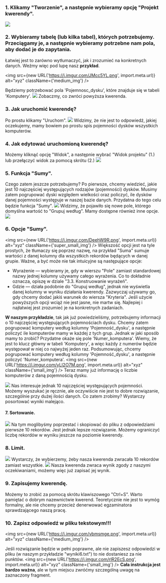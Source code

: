 ### 1. Klikamy "Tworzenie", a następnie wybieramy opcję "Projekt kwerendy".
![](https://i.imgur.com/NqBpuiM.png)

### 2. Wybieramy tabelę (lub kilka tabel), których potrzebujemy. Przeciągamy je, a następnie wybieramy potrzebne nam pola, aby dodać je do zapytania.
Łatwiej jest to zarówno wytłumaczyć, jak i zrozumieć na konkretnych danych. Weźmy więc pod lupę nasz **przykład**.

<img src={new URL('https://i.imgur.com/JMcc5YL.png', import.meta.url)} alt="xyz" className={'medium_img'} />

Będziemy potrzebować pola 'Pojemnosc_dysku', które znajduje się w tabeli 'Komputery'.
![](https://i.imgur.com/rZPiz77.png)
Zobaczmy, co zwróci powyższa kwerenda.

### 3. Jak uruchomić kwerendę?
Po prostu klikamy "Uruchom".
![](https://i.imgur.com/hVU6Q9P.png)
Widzimy, że nie jest to odpowiedź, jakiej oczekujemy, mamy bowiem po prostu spis pojemności dysków wszystkich komputerów.

### 4. Jak edytować uruchomioną kwerendę?
Możemy kliknąć opcję "Widok", a następnie wybrać "Widok projektu" (1.) lub przełączyć widok za pomocą skrótu (2.)
![](https://i.imgur.com/9McFZlf.png)

### 5. Funkcja "Sumy".
Czego zatem jeszcze potrzebujemy?
Po pierwsze, chcemy wiedzieć, jakie jest 10 najczęściej występujących rodzajów (pojemności) dysków.
Musimy zatem pogrupować dyski względem wielkości oraz policzyć, ile dysków danej pojemności występuje w naszej bazie danych.
Przydatna do tego celu będzie funkcja "Sumy".
![](https://i.imgur.com/c0RiMjv.png)
Widzimy, że pojawiło się nowe pole, którego domyślna wartość to "Grupuj według". Mamy dostępne również inne opcje.
![](https://i.imgur.com/nm6QFxh.png)

### 6. Opcje "Sumy".
<img src={new URL('https://i.imgur.com/DeehW9R.png', import.meta.url)} alt="xyz" className={'super_small_img'} />
Większość opcji jest na tyle prostych, że tłumaczy się poprzez nazwę, na przykład "Suma" sumuje wartości z danej kolumny dla wszystkich rekordów będących w danej grupie.
Ważne, a być może nie tak intuicyjne są następujące opcje:
* Wyrażenie — wybieramy je, gdy w wierszu "Pole" zamiast standardowej nazwy jednej kolumny używamy całego wyrażenia. Co to dokładnie oznacza, opiszę w dziale "3.3. Konstruowanie wyrażeń".
* Gdzie — działa podobnie do "Grupuj według", jednak nie wyświetla danej kolumny w wyniku działania kwerendy. Zazwyczaj używamy go, gdy chcemy dodać jakiś warunek do wiersza "Kryteria".
Jeśli użycie powyższych opcji wciąż nie jest jasne, nie martw się. Najlepiej i najłatwiej jest zrozumieć je na konkretnych zadaniach.

**W naszym przykładzie**, tak jak już powiedzieliśmy, potrzebujemy informacji o 10 najczęściej występujących pojemnościach dysku.
Chcemy zatem pogrupować komputery według kolumny 'Pojemność_dysku', a następnie policzyć ile komputerów mamy w każdej z tych grup. Jednak w jaki sposób mamy to zrobić? Przydatne okaże się pole 'Numer_komputera'. Wiemy, że jest to klucz główny w tabeli 'Komputery', a więc każdy z numerów będzie występował w niej co najwyżej jeden raz.
Podsumowując, chcemy pogrupować komputery według kolumny 'Pojemność_dysku', a następnie policzyć 'Numer_komputera'.
<img src={new URL('https://i.imgur.com/yLI2O7M.png', import.meta.url)} alt="xyz" className={'small_img'} />
Teraz mamy już informację o liczbie komputerów z daną pojemnością dysku.

![](https://i.imgur.com/Lg73rRv.png)
Nas interesuje jednak 10 najczęściej występujących pojemności. Możemy wyszukać je ręcznie,
ale oczywiście nie jest to dobre rozwiązanie, szczególnie przy dużej ilości danych.
Co zatem zrobimy? Wystarczy posortować wyniki malejąco.

#### 7. Sortowanie.
![](https://i.imgur.com/YhyoW73.png)
Na tym moglibyśmy poprzestać i skopiować do pliku z odpowiedziami pierwsze 10 rekordów.
Jest jednak lepsze rozwiązanie. Możemy ograniczyć liczbę rekordów w wyniku jeszcze na poziomie kwerendy.

### 8. Limit.
![](https://i.imgur.com/RNg8Nts.png)
Wystarczy, że wybierzemy, żeby nasza kwerenda zwracała 10 rekordów zamiast wszystkie.
![](https://i.imgur.com/4nUe2DX.png)
Nasza kwerenda zwraca wynik zgody z naszymi oczekiwaniami, możemy więc już zapisać jej wynik.

### 9. Zapisujemy kwerendę.
Możemy to zrobić za pomocą skrótu klawiszowego "Ctrl+S". Warto pamiętać o dobrym nazewnictwie kwerend.
Teoretycznie nie jest to wymóg formalny, ale nie chcemy przecież denerwować egzaminatora sprawdzającego naszą pracę.

### 10. Zapisz odpowiedź w pliku tekstowym!!!
<img src={new URL('https://i.imgur.com/vbmsmge.png', import.meta.url)} alt="xyz" className={'medium_img'} />

Jeśli rozwiązanie będzie w pełni poprawne, ale nie zapiszesz odpowiedzi w pliku (w naszym przykładzie "wyniki6.txt") to nie dostaniesz za nie punktów.
<img src={new URL('https://i.imgur.com/rlR2EcS.png', import.meta.url)} alt="xyz" className={'small_img'} />
**Cała instrukcja jest bardzo ważna**, ale w tym miejscu zwróćmy szczególną uwagę na zaznaczony fragment.
